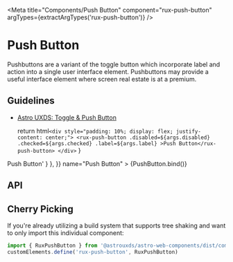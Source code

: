 
<Meta
    title="Components/Push Button"
    component="rux-push-button"
    argTypes={extractArgTypes('rux-push-button')}
/>

# Push Button

Pushbuttons are a variant of the toggle button which incorporate label and action into a single user interface element. Pushbuttons may provide a useful interface element where screen real estate is at a premium.

## Guidelines

- [Astro UXDS: Toggle & Push Button](http://www.astrouxds.com/ui-components/toggle)

    return html`
      <div style="padding: 10%; display: flex; justify-content: center;">
          <rux-push-button
              .disabled=${args.disabled}
              .checked=${args.checked}
              .label=${args.label}
          >Push Button</rux-push-button>
      </div>
    `
}

<Canvas>
    <Story
        parameters={{
            docs: { source: { code: '<rux-push-button>Push Button</rux-push-button>' } },
        }}
        name="Push Button"
    >
        {PushButton.bind()}
    </Story>
</Canvas>

## API

<ArgsTable of="rux-push-button" />

## Cherry Picking

If you're already utilizing a build system that supports tree shaking and want to only import this individual component:

```js
import { RuxPushButton } from '@astrouxds/astro-web-components/dist/components/rux-push-button'
customElements.define('rux-push-button', RuxPushButton)
```


